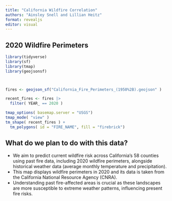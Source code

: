 ```yaml
---
title: "California Wildfire Correlation"
authors: "Ainsley Snell and Lillian Heitz"
format: revealjs
editor: visual
---
```




## 2020 Wildfire Perimeters

```r
library(tidyverse)
library(sf)
library(tmap)
library(geojsonsf)



fires <- geojson_sf("California_Fire_Perimeters_(1950%2B).geojson" )

recent_fires <- fires |>
  filter( YEAR_ == 2020 )

tmap_options( basemap.server = "USGS")
tmap_mode( "view" )
tm_shape( recent_fires ) +
  tm_polygons( id = "FIRE_NAME", fill = "firebrick")

```

## What do we plan to do with this data?
- We aim to predict current wildfire risk across California’s 58 counties using past fire data, including 2020 wildfire perimeters, alongside historical weather data (average monthly temperature and precipitation).
- This map displays wildfire perimeters in 2020 and its data is taken from the California National Resource Agency (CNRA).
- Understanding past fire-affected areas is crucial as these landscapes are more susceptible to extreme weather patterns, influencing present fire risks.





